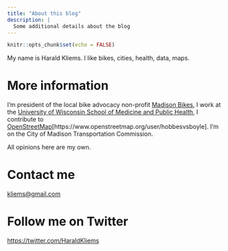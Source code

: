 ```yaml
---
title: "About this blog"
description: |
  Some additional details about the blog
---
```


```r
knitr::opts_chunk$set(echo = FALSE)
```


My name is Harald Kliems. I like bikes, cities, health, data, maps.

# More information

I’m president of the local bike advocacy non-profit [Madison Bikes](https://www.madisonbikes.org/), I work at the [University of Wisconsin School of Medicine and Public Health](https://www.pediatrics.wisc.edu/research/research-groups/cox/), I contribute to [OpenStreetMap](https://www.openstreetmap.org/)[https://www.openstreetmap.org/user/hobbesvsboyle]. I'm on the City of Madison Transportation Commission.

All opinions here are my own.

# Contact me

[kliems@gmail.com](mailto:kliems@gmail.com)

# Follow me on Twitter

[https://twitter.com/HaraldKliems](https://twitter.com/HaraldKliems)
